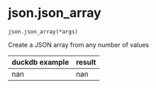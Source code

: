 # json.json_array { #duckops.json.json_array }

`json.json_array(*args)`

Create a JSON array from any number of values

| duckdb example | result |
| -------------- | ------ |
| nan | nan |
